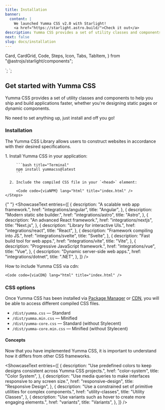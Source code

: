 ```yaml
---
title: Installation
banner:
  content: |
    We launched Yumma CSS v2.0 with Starlight!
    <a href="https://starlight.astro.build/">Check it out</a>
description: Yumma CSS provides a set of utility classes and components to help you ship and build applications faster, whether you're designing static pages or dynamic components.
next: false
slug: docs/installation
---
```


  Card,
  CardGrid,
  Code,
  Steps,
  Icon,
  Tabs,
  TabItem,
} from "@astrojs/starlight/components";


<link rel="stylesheet" href="/dist/yumma-core.min.css">`;

<link href="https://cdn.jsdelivr.net/gh/yumma-lib/yumma-css@2.0.0/dist/yumma.min.css" rel="stylesheet" crossorigin="anonymous">`;

## Get started with Yumma CSS

Yumma CSS provides a set of utility classes and components to help you ship and build applications faster, whether you're designing static pages or dynamic components.

No need to set anything up, just install and off you go!

### Installation

The Yumma CSS Library allows users to construct websites in accordance with their desired specifications.

<Tabs>
  <TabItem label="Package Manager" icon="seti:npm">
    <Steps>
      1. Install Yumma CSS in your application:

         ```bash title="Terminal"
         npm install yummacss@latest
         ```

      2. Include the compiled CSS file in your `<head>` element:

         <Code code={viaNPM} lang="html" title="index.html" />
    </Steps>

  </TabItem>

{" "}
<TabItem label="Integration Guides" icon="open-book">
  <ShowcaseText
    entries={[
      {
        description: "A scalable web app framework.",
        href: "integrations/angular",
        title: "Angular",
      },
      {
        description: "Modern static site builder.",
        href: "integrations/astro",
        title: "Astro",
      },
      {
        description: "An advanced React framework.",
        href: "integrations/nextjs",
        title: "Next.js",
      },
      {
        description: "Library for interactive UIs.",
        href: "integrations/react",
        title: "React",
      },
      {
        description: "Framework compiling into JS.",
        href: "integrations/svelte",
        title: "Svelte",
      },
      {
        description: "Fast build tool for web apps.",
        href: "integrations/vite",
        title: "Vite",
      },
      {
        description: "Progressive JavaScript framework.",
        href: "integrations/vue",
        title: "Vue",
      },
      {
        description: "Dynamic server-side web apps.",
        href: "integrations/dotnet",
        title: ".NET",
      },
    ]}
  />
</TabItem>

  <TabItem label="Play CDN" icon="seti:html">
    How to include Yumma CSS via cdn:

    <Code code={viaCDN} lang="html" title="index.html" />

  </TabItem>
</Tabs>

### CSS options

Once Yumma CSS has been installed via [Package Manager](https://www.npmjs.com/package/yummacss) or [CDN](https://www.jsdelivr.com/package/npm/yummacss), you will be able to access different compiled CSS files.

- `/dist/yumma.css` — Standard
- `/dist/yumma.min.css` — Minified
- `/dist/yumma-core.css` — Standard (without Stylecent)
- `/dist/yumma-core.min.css` — Minified (without Stylecent)

#### Concepts

Now that you have implemented Yumma CSS, it is important to understand how it differs from other CSS frameworks.

<ShowcaseText
  entries={[
    {
      description:
        "Use predefined colors to keep designs consistent across Yumma CSS projects.",
      href: "color-system",
      title: "Color System",
    },
    {
      description:
        "Use media queries to make interfaces responsive to any screen size.",
      href: "responsive-design",
      title: "Responsive Design",
    },
    {
      description:
        "Use a constrained set of primitive utilities for complex components.",
      href: "utility-classes",
      title: "Utility Classes",
    },
    {
      description:
        "Use variants such as hover to create more engaging elements.",
      href: "variants",
      title: "Variants",
    },
  ]}
/>
